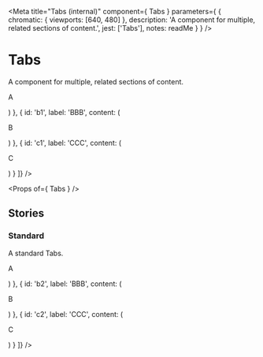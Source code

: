 
<Meta
  title="Tabs (internal)"
  component={ Tabs }
  parameters={ {
    chromatic: { viewports: [640, 480] },
    description: 'A component for multiple, related sections of content.',
    jest: ['Tabs'],
    notes: readMe
  } }
/>

# Tabs

A component for multiple, related sections of content.

<Preview withToolbar>
  <Story name="Tabs">
    <Tabs
      items={[
        {
          id: 'a1',
          label: 'AAA',
          content: (<p>A</p>)
        },
        {
          id: 'b1',
          label: 'BBB',
          content: (<p>B</p>)
        },
        {
          id: 'c1',
          label: 'CCC',
          content: (<p>C</p>)
        }
      ]}
    />
  </Story>
</Preview>

<Props of={ Tabs } />


## Stories
### Standard

A standard Tabs.

<Preview>
  <Story name="Standard">
    <Tabs
      items={[
        {
          id: 'a2',
          label: 'AAA',
          content: (<p>A</p>)
        },
        {
          id: 'b2',
          label: 'BBB',
          content: (<p>B</p>)
        },
        {
          id: 'c2',
          label: 'CCC',
          content: (<p>C</p>)
        }
      ]}
    />
  </Story>
</Preview>
